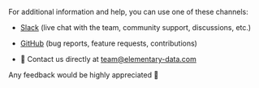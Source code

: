 For additional information and help, you can use one of these channels:

- [Slack](https://elementary-data.com/community) (live chat with the team, community support, discussions, etc.)

- [GitHub](https://github.com/elementary-data/elementary) (bug reports, feature requests, contributions)

- 📧 Contact us directly at team@elementary-data.com

Any feedback would be highly appreciated 🤗
